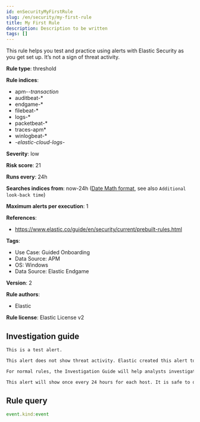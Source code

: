 ```yaml
---
id: enSecurityMyFirstRule
slug: /en/security/my-first-rule
title: My First Rule
description: Description to be written
tags: []
---
```


<div id="my-first-rule"></div>

This rule helps you test and practice using alerts with Elastic Security as you get set up. It’s not a sign of threat activity.

**Rule type**: threshold

**Rule indices**: 

* apm-*-transaction*
* auditbeat-*
* endgame-*
* filebeat-*
* logs-*
* packetbeat-*
* traces-apm*
* winlogbeat-*
* -*elastic-cloud-logs-*

**Severity**: low

**Risk score**: 21

**Runs every**: 24h

**Searches indices from**: now-24h ([Date Math format](((ref))/common-options.html#date-math), see also <DocLink id="enSecurityRulesUiCreate" section="set-the-rules-schedule">`Additional look-back time`</DocLink>)

**Maximum alerts per execution**: 1

**References**: 

* https://www.elastic.co/guide/en/security/current/prebuilt-rules.html

**Tags**: 

* Use Case: Guided Onboarding
* Data Source: APM
* OS: Windows
* Data Source: Elastic Endgame

**Version**: 2

**Rule authors**: 

* Elastic

**Rule license**: Elastic License v2

## Investigation guide

```markdown
This is a test alert.

This alert does not show threat activity. Elastic created this alert to help you understand how alerts work.

For normal rules, the Investigation Guide will help analysts investigate alerts.

This alert will show once every 24 hours for each host. It is safe to disable this rule.

```

## Rule query

```js
event.kind:event

```
